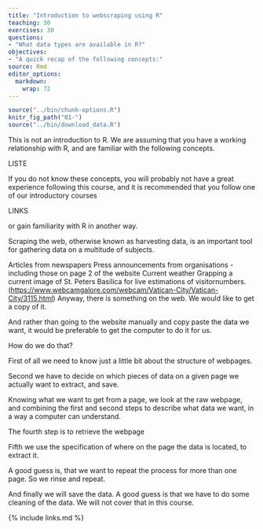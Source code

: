 ```yaml
---
title: "Introduction to webscraping using R"
teaching: 50
exercises: 30
questions:
- "What data types are available in R?"
objectives: 
- "A quick recap of the following concepts:"
source: Rmd
editor_options: 
  markdown: 
    wrap: 72
---
```


```r
source("../bin/chunk-options.R")
knitr_fig_path("01-")
source("../bin/download_data.R")
```

This is not an introduction to R. We are assuming that you have a
working relationship with R, and are familiar with the following
concepts.

LISTE

If you do not know these concepts, you will probably not have a great
experience following this course, and it is recommended that you follow
one of our introductory courses

LINKS

or gain familiarity with R in another way.

Scraping the web, otherwise known as harvesting data, is an important
tool for gathering data on a multitude of subjects.

Articles from newspapers Press announcements from organisations -
including those on page 2 of the website Current weather Grapping a
current image of St. Peters Basilica for live estimations of
visitornumbers.
(<https://www.webcamgalore.com/webcam/Vatican-City/Vatican-City/3115.html>)
Anyway, there is something on the web. We would like to get a copy of
it.

And rather than going to the website manually and copy paste the data we
want, it would be preferable to get the computer to do it for us.

How do we do that?

First of all we need to know just a little bit about the structure of
webpages.

Second we have to decide on which pieces of data on a given page we actually
want to extract, and save.

Knowing what we want to get from a page, we look at the raw webpage, and combining
the first and second steps to describe what data we want, in a way a computer can
understand.

The fourth step is to retrieve the webpage

Fifth we use the specification of where on the page the data is located, to extract
it.

A good guess is, that we want to repeat the process for more than one page. 
So we rinse and repeat.

And finally we will save the data. A good guess is that we have to do some cleaning
of the data. We will not cover that in this course.



{% include links.md %}
